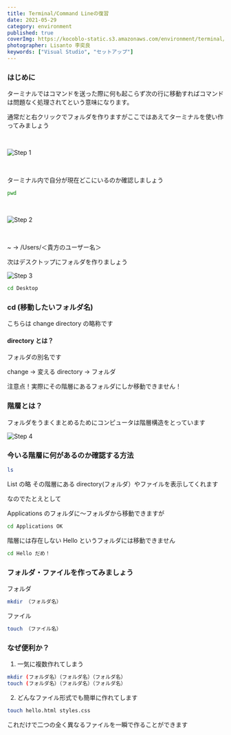 ```yaml
---
title: Terminal/Command Lineの復習
date: 2021-05-29
category: environment
published: true
coverImg: https://kocoblo-static.s3.amazonaws.com/environment/terminal/setup/cover-img.jpg
photographer: Lisanto 李奕良
keywords: ["Visual Studio", "セットアップ"]
---
```


### はじめに

ターミナルではコマンドを送った際に何も起こらず次の行に移動すればコマンドは問題なく処理されてという意味になります。

通常だと右クリックでフォルダを作りますがここではあえてターミナルを使い作ってみましょう

<br />

![Step 1](https://kocoblo-static.s3.amazonaws.com/environment/terminal/setup/step1.png)

<br />

ターミナル内で自分が現在どこにいるのか確認しましょう

```bash
pwd
```

<br />

![Step 2](https://kocoblo-static.s3.amazonaws.com/environment/terminal/setup/step2.png)

<br />

~ → /Users/＜貴方のユーザー名＞

次はデスクトップにフォルダを作りましょう

![Step 3](https://kocoblo-static.s3.amazonaws.com/environment/terminal/setup/step3.png)

```bash
cd Desktop
```

### cd (移動したいフォルダ名)

こちらは change directory の略称です

#### directory とは？

フォルダの別名です

change -> 変える
directory -> フォルダ

注意点！実際にその階層にあるフォルダにしか移動できません！

### 階層とは？

フォルダをうまくまとめるためにコンピュータは階層構造をとっています

![Step 4](https://kocoblo-static.s3.amazonaws.com/environment/terminal/setup/step4.png)

### 今いる階層に何があるのか確認する方法

```bash
ls
```

List の略
その階層にある directory(フォルダ）やファイルを表示してくれます

なのでたとえとして

Applications のフォルダに〜フォルダから移動できますが

```bash
cd Applications OK
```

階層には存在しない Hello というフォルダには移動できません

```bash
cd Hello だめ！
```

### フォルダ・ファイルを作ってみましょう

フォルダ

```bash
mkdir （フォルダ名）
```

ファイル

```bash
touch （ファイル名）
```

### なぜ便利か？

1. 一気に複数作れてしまう

```bash
mkdir (フォルダ名）（フォルダ名）（フォルダ名）
touch (フォルダ名）（フォルダ名）（フォルダ名）
```

2. どんなファイル形式でも簡単に作れてします

```bash
touch hello.html styles.css
```

これだけで二つの全く異なるファイルを一瞬で作ることができます
